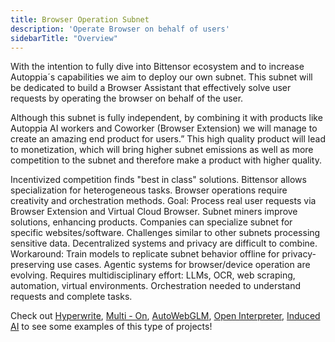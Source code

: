 ```yaml
---
title: Browser Operation Subnet
description: 'Operate Browser on behalf of users'
sidebarTitle: "Overview"
---
```


With the intention to fully dive into Bittensor ecosystem and to increase Autoppia´s capabilities we aim to deploy our own subnet. This subnet will be dedicated to build a Browser Assistant that effectively solve user requests by operating the browser on behalf of the user. 

Although this subnet is fully independent, by combining it with products like Autoppia AI workers and Coworker (Browser Extension) we will manage to create an amazing end product for users.” This high quality product will lead to monetization, which will bring higher subnet emissions as well as more competition to the subnet and therefore make a product with higher quality.


<CardGroup cols={2}>
  <Card title="Why Bittensor?" icon="circle">
    Incentivized competition finds "best in class" solutions. Bittensor allows specialization for heterogeneous tasks. Browser operations require creativity and orchestration methods.
  </Card>
  <Card title="Service Layer" icon="browser">
    Goal: Process real user requests via Browser Extension and Virtual Cloud Browser. Subnet miners improve solutions, enhancing products. Companies can specialize subnet for specific websites/software.
  </Card>
  <Card title="Privacy on Bittensor" icon="shield-check">
    Challenges similar to other subnets processing sensitive data. Decentralized systems and privacy are difficult to combine. Workaround: Train models to replicate subnet behavior offline for privacy-preserving use cases.
  </Card>
  <Card title="State of the Art" icon="robot">
    Agentic systems for browser/device operation are evolving. Requires multidisciplinary effort: LLMs, OCR, web scraping, automation, virtual environments. Orchestration needed to understand requests and complete tasks.
  </Card>
</CardGroup>

<br/>

<Note>Check out [Hyperwrite](https://www.hyperwriteai.com/), [Multi - On](https://www.multion.ai/), [AutoWebGLM](https://github.com/THUDM/AutoWebGLM?utm_source=llm.beehiiv.com&utm_medium=newsletter&utm_campaign=summary-of-top-llms-related-research-papers-published-on-april-4th-2024), [Open Interpreter](https://github.com/OpenInterpreter/open-interpreter), [Induced AI](https://www.induced.ai/) to see some examples of this type of projects!</Note>